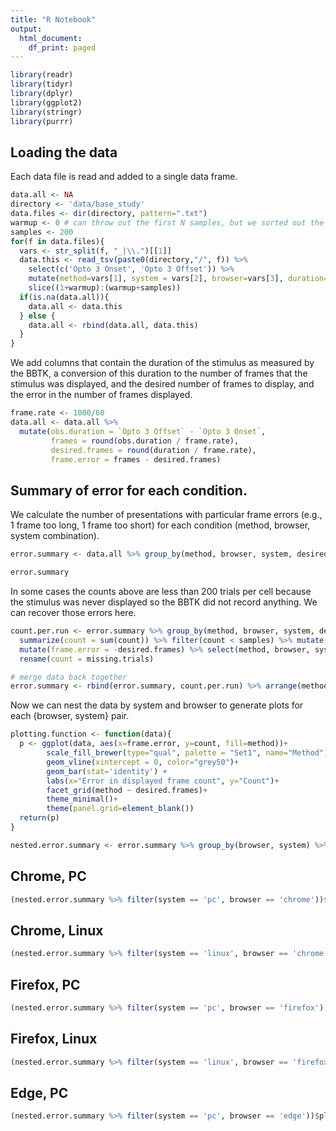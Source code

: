 ```yaml
---
title: "R Notebook"
output:
  html_document:
    df_print: paged
---
```


```r
library(readr)
library(tidyr)
library(dplyr)
library(ggplot2)
library(stringr)
library(purrr)
```

## Loading the data

Each data file is read and added to a single data frame. 

```r
data.all <- NA
directory <- 'data/base_study'
data.files <- dir(directory, pattern=".txt")
warmup <- 0 # can throw out the first N samples, but we sorted out the problem that was necessitating this.
samples <- 200
for(f in data.files){
  vars <- str_split(f, "_|\\.")[[1]]
  data.this <- read_tsv(paste0(directory,"/", f)) %>% 
    select(c('Opto 3 Onset', 'Opto 3 Offset')) %>%
    mutate(method=vars[1], system = vars[2], browser=vars[3], duration=as.numeric(vars[4])) %>%
    slice((1+warmup):(warmup+samples))
  if(is.na(data.all)){
    data.all <- data.this
  } else {
    data.all <- rbind(data.all, data.this)
  }
}
```


We add columns that contain the duration of the stimulus as measured by the BBTK, a conversion of this duration to the number of frames that the stimulus was displayed, and the desired number of frames to display, and the error in the number of frames displayed.

```r
frame.rate <- 1000/60
data.all <- data.all %>% 
  mutate(obs.duration = `Opto 3 Offset` - `Opto 3 Onset`, 
         frames = round(obs.duration / frame.rate), 
         desired.frames = round(duration / frame.rate),
         frame.error = frames - desired.frames)
```


## Summary of error for each condition.

We calculate the number of presentations with particular frame errors (e.g., 1 frame too long, 1 frame too short) for each condition (method, browser, system combination).

```r
error.summary <- data.all %>% group_by(method, browser, system, desired.frames, frame.error) %>% summarize(count = n())

error.summary
```

In some cases the counts above are less than 200 trials per cell because the stimulus was never displayed so the BBTK did not record anything. We can recover those errors here.

```r
count.per.run <- error.summary %>% group_by(method, browser, system, desired.frames) %>% 
  summarize(count = sum(count)) %>% filter(count < samples) %>% mutate(missing.trials = samples - count) %>%
  mutate(frame.error = -desired.frames) %>% select(method, browser, system, desired.frames, frame.error, missing.trials) %>%
  rename(count = missing.trials)

# merge data back together
error.summary <- rbind(error.summary, count.per.run) %>% arrange(method, browser, system, desired.frames)
```

Now we can nest the data by system and browser to generate plots for each {browser, system} pair.

```r
plotting.function <- function(data){
  p <- ggplot(data, aes(x=frame.error, y=count, fill=method))+
        scale_fill_brewer(type="qual", palette = "Set1", name="Method")+
        geom_vline(xintercept = 0, color="grey50")+
        geom_bar(stat='identity') +
        labs(x="Error in displayed frame count", y="Count")+
        facet_grid(method ~ desired.frames)+
        theme_minimal()+
        theme(panel.grid=element_blank())
  return(p)
}

nested.error.summary <- error.summary %>% group_by(browser, system) %>% nest() %>% mutate(plot = map(data, plotting.function))
```

## Chrome, PC

```r
(nested.error.summary %>% filter(system == 'pc', browser == 'chrome'))$plot[[1]]
```

## Chrome, Linux

```r
(nested.error.summary %>% filter(system == 'linux', browser == 'chrome'))$plot[[1]]
```

## Firefox, PC

```r
(nested.error.summary %>% filter(system == 'pc', browser == 'firefox'))$plot[[1]]
```

## Firefox, Linux

```r
(nested.error.summary %>% filter(system == 'linux', browser == 'firefox'))$plot[[1]]
```

## Edge, PC

```r
(nested.error.summary %>% filter(system == 'pc', browser == 'edge'))$plot[[1]]
```